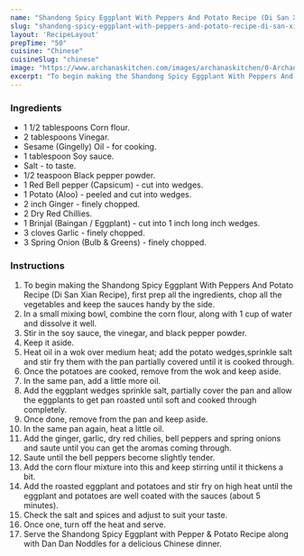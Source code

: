 ---
name: "Shandong Spicy Eggplant With Peppers And Potato Recipe (Di San Xian Recipe)"
slug: "shandong-spicy-eggplant-with-peppers-and-potato-recipe-di-san-xian-recipe"
layout: 'RecipeLayout'
prepTime: "50"
cuisine: "Chinese"
cuisineSlug: "chinese"
image: "https://www.archanaskitchen.com/images/archanaskitchen/0-Archanas-Kitchen-Recipes/2016/oct-4/Chinese_Style_Spicy_Eggplant_with_Pepper_and_Potato_Recipe_Di_San_Xian-1.jpg"
excerpt: "To begin making the Shandong Spicy Eggplant With Peppers And Potato Recipe Di San Xian Recipe, first prep all the ingredients, chop all the vegetables and keep the sauces handy by the side"
---

### Ingredients

- 1 1/2 tablespoons Corn flour.
- 2 tablespoons Vinegar.
- Sesame (Gingelly) Oil - for cooking.
- 1 tablespoon Soy sauce.
- Salt - to taste.
- 1/2 teaspoon Black pepper powder.
- 1 Red Bell pepper (Capsicum) - cut into wedges.
- 1 Potato (Aloo) - peeled and cut into wedges.
- 2 inch Ginger - finely chopped.
- 2 Dry Red Chillies.
- 1 Brinjal (Baingan / Eggplant) - cut into 1 inch long inch wedges.
- 3 cloves Garlic - finely chopped.
- 3 Spring Onion (Bulb & Greens) - finely chopped.

### Instructions

1. To begin making the Shandong Spicy Eggplant With Peppers And Potato Recipe (Di San Xian Recipe), first prep all the ingredients, chop all the vegetables and keep the sauces handy by the side.
1. In a small mixing bowl, combine the corn flour, along with 1 cup of water and dissolve it well.
1. Stir in the soy sauce, the vinegar, and black pepper powder.
1. Keep it aside.
1. Heat oil in a wok over medium heat; add the potato wedges,sprinkle salt and stir fry them with the pan partially covered until it is cooked through.
1. Once the potatoes are cooked, remove from the wok and keep aside.
1. In the same pan, add a little more oil.
1. Add the eggplant wedges sprinkle salt, partially cover the pan and allow the eggplants to get pan roasted until soft and cooked through completely.
1. Once done, remove from the pan and keep aside.
1. In the same pan again, heat a little oil.
1. Add the ginger, garlic, dry red chilies, bell peppers and spring onions and saute until you can get the aromas coming through.
1. Saute until the bell peppers become slightly tender.
1. Add the corn flour mixture into this and keep stirring until it thickens a bit.
1. Add the roasted eggplant and potatoes and stir fry on high heat until the eggplant and potatoes are well coated with the sauces (about 5 minutes).
1. Check the salt and spices and adjust to suit your taste.
1. Once one, turn off the heat and serve.
1. Serve the Shandong Spicy Eggplant with Pepper & Potato Recipe along with Dan Dan Noddles for a delicious Chinese dinner.
